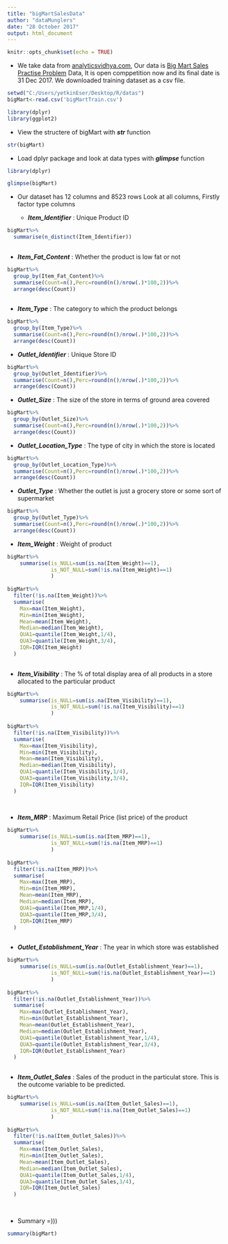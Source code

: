 ---
title: "bigMartSalesData"
author: "dataMunglers"
date: "28 October 2017"
output: html_document
---

```{r setup, include=FALSE}
knitr::opts_chunk$set(echo = TRUE)
```


* We take data from [analyticsvidhya.com](https://www.analyticsvidhya.com), Our data is [Big Mart Sales Practise Problem](https://datahack.analyticsvidhya.com/contest/practice-problem-big-mart-sales-iii/) Data, It is open comppetition now and its final date is 31 Dec 2017. We downloaded training dataset as a csv file. 

```{r eval=TRUE,echo=FALSE,include=FALSE}

setwd("C:/Users/yetkinEser/Desktop/R/datas")
bigMart<-read.csv('bigMartTrain.csv')

library(dplyr)
library(ggplot2)

```

* View the structere of bigMart with __*str*__ function


```{r}

str(bigMart)

```


* Load dplyr package and look at data types with __*glimpse*__ function 

```{r eval=TRUE,echo=FALSE,include=FALSE}

library(dplyr)

```

```{r}

glimpse(bigMart)

```

* Our dataset has 12 columns and 8523 rows
Look at all columns, Firstly factor type columns

  * *__Item_Identifier__* : Unique Product ID
  
```{r}

bigMart%>%
  summarise(n_distinct(Item_Identifier))
  
```

  * *__Item_Fat_Content__* : Whether the product is low fat or not

```{r}
  
bigMart%>%
  group_by(Item_Fat_Content)%>%
  summarise(Count=n(),Perc=round(n()/nrow(.)*100,2))%>%
  arrange(desc(Count))
  
```
  
  * *__Item_Type__* : The category to which the product belongs

```{r}
  
bigMart%>%
  group_by(Item_Type)%>%
  summarise(Count=n(),Perc=round(n()/nrow(.)*100,2))%>%
  arrange(desc(Count))

```
  
  * *__Outlet_Identifier__* : Unique Store ID

```{r}
  
bigMart%>%
  group_by(Outlet_Identifier)%>%
  summarise(Count=n(),Perc=round(n()/nrow(.)*100,2))%>%
  arrange(desc(Count))

```
  
  * *__Outlet_Size__* : The size of the store in terms of ground area covered

```{r}

bigMart%>%
  group_by(Outlet_Size)%>%
  summarise(Count=n(),Perc=round(n()/nrow(.)*100,2))%>%
  arrange(desc(Count))

```

  * *__Outlet_Location_Type__* : The type of city in which the store is located

```{r}
  
bigMart%>%
  group_by(Outlet_Location_Type)%>%
  summarise(Count=n(),Perc=round(n()/nrow(.)*100,2))%>%
  arrange(desc(Count))

```
  
  * *__Outlet_Type__* : Whether the outlet is just a grocery store or some sort of supermarket

```{r}
  
bigMart%>%
  group_by(Outlet_Type)%>%
  summarise(Count=n(),Perc=round(n()/nrow(.)*100,2))%>%
  arrange(desc(Count))

```
    
  * *__Item_Weight__* : Weight of product

```{r}
  
bigMart%>%
    summarise(is_NULL=sum(is.na(Item_Weight)==1),
              is_NOT_NULL=sum(!is.na(Item_Weight)==1)
              )
  
bigMart%>%
  filter(!is.na(Item_Weight))%>%
  summarise(
    Max=max(Item_Weight),
    Min=min(Item_Weight),
    Mean=mean(Item_Weight),
    Median=median(Item_Weight),
    QUA1=quantile(Item_Weight,1/4),
    QUA3=quantile(Item_Weight,3/4),
    IQR=IQR(Item_Weight)
  )
  
```
    
  * *__Item_Visibility__* : The % of total display area of all products in a store allocated to the particular product

```{r}
  
bigMart%>%
    summarise(is_NULL=sum(is.na(Item_Visibility)==1),
              is_NOT_NULL=sum(!is.na(Item_Visibility)==1)
              )
  
bigMart%>%
  filter(!is.na(Item_Visibility))%>%
  summarise(
    Max=max(Item_Visibility),
    Min=min(Item_Visibility),
    Mean=mean(Item_Visibility),
    Median=median(Item_Visibility),
    QUA1=quantile(Item_Visibility,1/4),
    QUA3=quantile(Item_Visibility,3/4),
    IQR=IQR(Item_Visibility)
  )
  
  
```
    
  * *__Item_MRP__* : Maximum Retail Price (list price) of the product

```{r}
  
bigMart%>%
    summarise(is_NULL=sum(is.na(Item_MRP)==1),
              is_NOT_NULL=sum(!is.na(Item_MRP)==1)
              )
  
bigMart%>%
  filter(!is.na(Item_MRP))%>%
  summarise(
    Max=max(Item_MRP),
    Min=min(Item_MRP),
    Mean=mean(Item_MRP),
    Median=median(Item_MRP),
    QUA1=quantile(Item_MRP,1/4),
    QUA3=quantile(Item_MRP,3/4),
    IQR=IQR(Item_MRP)
  )
    
```
  
  * *__Outlet_Establishment_Year__* : The year in which store was established

```{r}
  
bigMart%>%
    summarise(is_NULL=sum(is.na(Outlet_Establishment_Year)==1),
              is_NOT_NULL=sum(!is.na(Outlet_Establishment_Year)==1)
              )
  
bigMart%>%
  filter(!is.na(Outlet_Establishment_Year))%>%
  summarise(
    Max=max(Outlet_Establishment_Year),
    Min=min(Outlet_Establishment_Year),
    Mean=mean(Outlet_Establishment_Year),
    Median=median(Outlet_Establishment_Year),
    QUA1=quantile(Outlet_Establishment_Year,1/4),
    QUA3=quantile(Outlet_Establishment_Year,3/4),
    IQR=IQR(Outlet_Establishment_Year)
  )
  
```
    
  * *__Item_Outlet_Sales__* : Sales of the product in the particulat store. This is the outcome variable to be predicted.

```{r}

bigMart%>%
    summarise(is_NULL=sum(is.na(Item_Outlet_Sales)==1),
              is_NOT_NULL=sum(!is.na(Item_Outlet_Sales)==1)
              )
  
bigMart%>%
  filter(!is.na(Item_Outlet_Sales))%>%
  summarise(
    Max=max(Item_Outlet_Sales),
    Min=min(Item_Outlet_Sales),
    Mean=mean(Item_Outlet_Sales),
    Median=median(Item_Outlet_Sales),
    QUA1=quantile(Item_Outlet_Sales,1/4),
    QUA3=quantile(Item_Outlet_Sales,3/4),
    IQR=IQR(Item_Outlet_Sales)
  )
  
  
```

* Summary =)))

```{r}

summary(bigMart)

```




